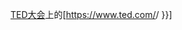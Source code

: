 [[TED大会]]上的[https://www.ted.com/{{{1}}}/ {{{2|{{PAGENAME}}}}}]<noinclude>
{{documentation}}
<!-- Add cats and interwikis to the /doc subpage, not here! -->
</noinclude>